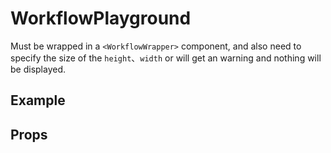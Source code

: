 
<Meta of={Stories} />

# WorkflowPlayground

Must be wrapped in a `<WorkflowWrapper>` component, and also need to specify the size of the `height`、`width` or will get an warning and nothing will be displayed.

## Example

<Canvas of={Stories.Default} sourceState="none" />

## Props

<Controls />
